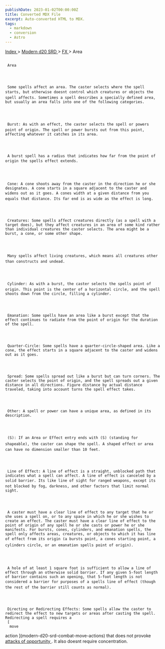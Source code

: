 ```yaml
---
publishDate: 2023-01-02T00:00:00Z
title: Converted MDX File
excerpt: Auto-converted HTML to MDX.
tags:
  - markdown
  - conversion
  - Astro
---
```







[
      Index
     ](-index)
     >
     [
      Modern d20 SRD
     ](modern-d20-srd-index)
     >
     [
      FX
     ](modern-d20-srd-fx-index)
     > Area
    





## 
     Area
    



     Some spells affect an area. The caster selects where the spell starts, but otherwise doesnt control which creatures or objects the spell affects. Sometimes a spell describes a specially defined area, but usually an area falls into one of the following categories.
    



     Burst: As with an effect, the caster selects the spell or powers point of origin. The spell or power bursts out from this point, affecting whatever it catches in its area.
    



     A burst spell has a radius that indicates how far from the point of origin the spells effect extends.
    



     Cone: A cone shoots away from the caster in the direction he or she designates. A cone starts in a square adjacent to the caster and widens out as it goes. A cones width at a given distance from you equals that distance. Its far end is as wide as the effect is long.
    



     Creatures: Some spells affect creatures directly (as a spell with a target does), but they affect creatures in an area of some kind rather than individual creatures the caster selects. The area might be a burst, a cone, or some other shape.
    



     Many spells affect living creatures, which means all creatures other than constructs and undead.
    



     Cylinder: As with a burst, the caster selects the spells point of origin. This point is the center of a horizontal circle, and the spell shoots down from the circle, filling a cylinder.
    



     Emanation: Some spells have an area like a burst except that the effect continues to radiate from the point of origin for the duration of the spell.
    



     Quarter-Circle: Some spells have a quarter-circle-shaped area. Like a cone, the effect starts in a square adjacent to the caster and widens out as it goes.
    



     Spread: Some spells spread out like a burst but can turn corners. The caster selects the point of origin, and the spell spreads out a given distance in all directions. Figure distance by actual distance traveled, taking into account turns the spell effect takes.
    



     Other: A spell or power can have a unique area, as defined in its description.
    



     (S): If an Area or Effect entry ends with (S) (standing for shapeable), the caster can shape the spell. A shaped effect or area can have no dimension smaller than 10 feet.
    



     Line of Effect: A line of effect is a straight, unblocked path that indicates what a spell can affect. A line of effect is canceled by a solid barrier. Its like line of sight for ranged weapons, except its not blocked by fog, darkness, and other factors that limit normal sight.
    



     A caster must have a clear line of effect to any target that he or she uses a spell on, or to any space in which he or she wishes to create an effect. The caster must have a clear line of effect to the point of origin of any spell he or she casts or power he or she manifests. For bursts, cones, cylinders, and emanation spells, the spell only affects areas, creatures, or objects to which it has line of effect from its origin (a bursts point, a cones starting point, a cylinders circle, or an emanation spells point of origin).
    



     A hole of at least 1 square foot is sufficient to allow a line of effect through an otherwise solid barrier. If any given 5-foot length of barrier contains such an opening, that 5-foot length is not considered a barrier for purposes of a spells line of effect (though the rest of the barrier still counts as normal).
    



     Directing or Redirecting Effects: Some spells allow the caster to redirect the effect to new targets or areas after casting the spell. Redirecting a spell requires a
     [
      move
action
     ](modern-d20-srd-combat-move-actions)
     that does not provoke
     [
      attacks
of opportunity
     ](modern-d20-srd-combat-attacks-of-opportunity)
     . It also doesnt require concentration.
    




